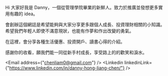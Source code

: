 
Hi 大家好我是 Danny，一個從管理學院畢業的新鮮人。致力於推廣並發想更多實用有趣的 idea。

會創辦這個網誌是希望能夠與大家分享更多跟個人成長、投資理財相關的小知識。希望我們年輕人即使不滿意現狀，也能有作夢和作出改變的勇氣。

在這裡，會分享各種生活優惠、投資開戶、讀書心得的介紹。

感謝你的收看，願我們能一同從新手村成長，享受路上的的歡笑和淚水。

<Email address={"chenliam0@gmail.com"} />
<Linkedin linkedinLink={"https://www.linkedin.com/in/danny-hong-liang-chen/"} />
